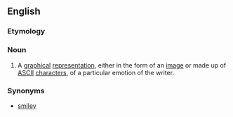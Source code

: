 {{wikipedia}}
==English==
===Etymology===
{{blend|emotion|icon}}

===Noun===
{{en-noun-reg}} 
# A [[graphical]] [[representation]], either in the form of an [[image]] or made up of [[ASCII]] [[character]]s, of a particular emotion of the writer.

===Synonyms===
*[[smiley]]